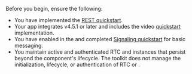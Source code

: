 Before you begin, ensure the following:

- You have implemented the <Vpd k="NAME" /> [REST quickstart](../get-started/quickstart).
- Your app integrates <Vg k="VSDK" /> v4.5.1 or later and includes the video [quickstart](/realtime-communication/get-started/get-started-sdk) implementation.
- You have enabled <Vg k="SIG" /> in the <Vg k="CONSOLE" /> and completed [Signaling quickstart](/signaling/get-started/sdk-quickstart) for basic messaging.
- You maintain active and authenticated RTC and <Vg k="SIG" /> instances that persist beyond the component's lifecycle. The toolkit does not manage the initialization, lifecycle, or authentication of RTC or <Vg k="SIG" />.